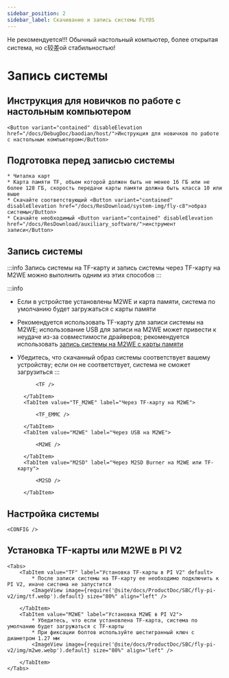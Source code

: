 ```yaml
---
sidebar_position: 2
sidebar_label: Скачивание и запись системы FLYOS
---
```


Не рекомендуется!!! Обычный настольный компьютер, более открытая система, но с较差ой стабильностью!





# Запись системы

## Инструкция для новичков по работе с настольным компьютером

    <Button variant="contained" disableElevation href="/docs/DebugDoc/baodian/host/">Инструкция для новичков по работе с настольным компьютером</Button>

## Подготовка перед записью системы

    * Читалка карт
    * Карта памяти TF, объем которой должен быть не менее 16 ГБ или не более 128 ГБ, скорость передачи карты памяти должна быть класса 10 или выше
    * Скачайте соответствующий <Button variant="contained" disableElevation href="/docs/ResDownload/system-img/fly-c8">образ системы</Button>
    * Скачайте необходимый <Button variant="contained" disableElevation href="/docs/ResDownload/auxiliary_software/">инструмент записи</Button>

## Запись системы

:::info
Запись системы на TF-карту и запись системы через TF-карту на M2WE можно выполнить одним из этих способов
:::

:::info
* Если в устройстве установлены M2WE и карта памяти, система по умолчанию будет загружаться с карты памяти
* Рекомендуется использовать TF-карту для записи системы на M2WE; использование USB для записи на M2WE может привести к неудаче из-за совместимости драйверов; рекомендуется использовать [запись системы на M2WE с карты памяти](https://mellow-next.klipper.cn/docs/ProductDoc/SBC/fly-pi-v2/fly-os)
* Убедитесь, что скачанный образ системы соответствует вашему устройству; если он не соответствует, система не сможет загрузиться
:::

    <Tabs>
        <TabItem value="TF" label="Запись на TF-карту" default>
            
            <TF />
            
        </TabItem>
        <TabItem value="TF_M2WE" label="Через TF-карту на M2WE">
            
            <TF_EMMC />

        </TabItem>
        <TabItem value="M2WE" label="Через USB на M2WE">
            
            <M2WE />

        </TabItem>
        <TabItem value="M2SD" label="Через M2SD Burner на M2WE или TF-карту">
            
            <M2SD />

        </TabItem>
    </Tabs>


## Настройка системы

    <CONFIG />

## Установка TF-карты или M2WE в PI V2

    <Tabs>
        <TabItem value="TF" label="Установка TF-карты в PI V2" default>
            * После записи системы на TF-карту ее необходимо подключить к PI V2, иначе система не запустится
            <ImageView image={require('@site/docs/ProductDoc/SBC/fly-pi-v2/img/tf.webp').default} size="80%" align="left" />  

        </TabItem>
        <TabItem value="M2WE" label="Установка M2WE в PI V2">
            * Убедитесь, что если установлена TF-карта, система по умолчанию будет загружаться с TF-карты
            * При фиксации болтов используйте шестигранный ключ с диаметром 1.27 мм
            <ImageView image={require('@site/docs/ProductDoc/SBC/fly-pi-v2/img/m2we.webp').default} size="80%" align="left" />  

        </TabItem>
    </Tabs>
